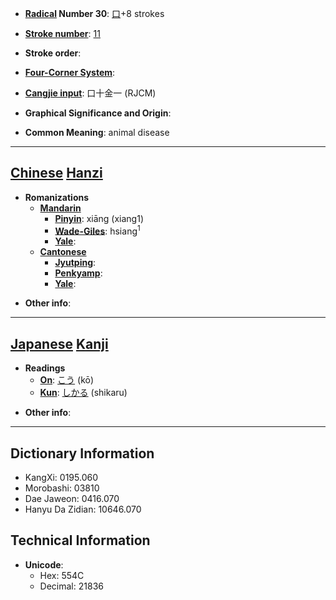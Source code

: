 * '''[[Wiktionary:Chinese radical index| Radical]] Number 30''': [[Wiktionary:Chinese radical index 口|口]]+8 strokes

* '''[[Wiktionary:Chinese total strokes index|Stroke number]]''': [[Wiktionary:Chinese total strokes index 11|11]]

* '''Stroke order''': 

* '''[[Wiktionary:Chinese four corner index|Four-Corner System]]''': 

* '''[[Wiktionary:Chinese Cangjie index|Cangjie input]]''': 口十金一 (RJCM)

* '''Graphical Significance and Origin''': 

* '''Common Meaning''': animal disease

----

== [[Chinese]] [[Hanzi]] ==

* '''Romanizations'''
** '''[[Mandarin]]'''
*** '''[[Pinyin]]''': xiāng (xiang1)
*** '''[[Wade-Giles]]''': hsiang<sup>1</sup>
*** '''[[Yale]]''': 
** '''[[Cantonese]]'''
*** '''[[Jyutping]]''':
*** '''[[Penkyamp]]''': 
*** '''[[Yale]]''': 

* '''Other info''': 

----

== [[Japanese]] [[Kanji]] ==

* '''Readings'''
** '''[[On]]''': [[こう]] (kō)
** '''[[Kun]]''': [[しかる]] (shikaru)

* '''Other info''':  

----

== Dictionary Information ==

* KangXi: 0195.060
* Morobashi: 03810
* Dae Jaweon: 0416.070
* Hanyu Da Zidian: 10646.070

== Technical Information ==

* '''Unicode''':
** Hex: 554C
** Decimal: 21836